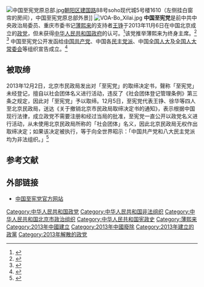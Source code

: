 {{Infobox political party
| name = 中國至憲黨
| native_name = 
| 创办人       = 王錚
| lang1 = 
| name_lang1 = 
| logo = 
| leader1_title = 終身主席
| leader1_name = [[薄熙来|薄熙来]]（名義上）
| foundation = {{start date|2013|11|06}}
| 解散 = 2013年12月2日（被取締）
| ideology = [[中国新左翼|中国新左翼]]<br>（[[重庆模式|重庆模式]]）<br>（[[左翼民粹主义|左翼民粹主义]]）<br>[[毛泽东思想|毛泽东思想]]
| headquarters = 
| position = [[左翼|左翼]]
| youth_wing = 
| membership = 
| membership_year = 
| website = 
| country = 中华人民共和国
| colorcode = red
|seats1_title   = [[全国人民代表大会|全国人大]]
|seats1         = {{Infobox political party/seats|0|2980|hex=red|per=1}}
|seats2_title   = [[全国人民代表大会常务委员会|全国人大常委会]]
|seats2         = {{Infobox political party/seats|0|175|hex=red|per=1}}
|seats3_title   = [[中国人民政治协商会议全国委员会|全国政协]]
|seats3         = {{Infobox political party/seats|0|544|hex=red|per=1}}
|seats6_title   = [[中国一级行政区|省级政府首长]]
|seats6         = {{Infobox political party/seats|0|264|hex=red}}
}}
[[File:中国至宪党原总部.jpg|thumb]][[朝阳区|朝阳区]][[建国路|建国路]]88号soho现代城5号楼1610（左侧挂白窗帘的房间），中国至宪党原总部外景]]
[[File:VOA-Bo_Xilai.jpg|thumb]]
'''中国至宪党'''是前中共中央政治局委员、重庆市委书记[[薄熙来|薄熙来]]的支持者[[王铮_(教授)|王铮]]于2013年11月6日在中国北京成立的[[政党|政党]]，但未获得[[中华人民共和国政府|中华人民共和国政府]]的认可。<ref>{{cite news|title=薄熙来粉丝在中国成立新政党“至宪党”|url=http://www.chinese.rfi.fr/中国/20131109-薄熙来粉丝在中国成立新政党“至宪党”|accessdate=2013-11-11|newspaper=法国国际广播电台|date=2013-11-09|archive-date=2013-11-13|archive-url=https://web.archive.org/web/20131113011647/http://www.chinese.rfi.fr/%E4%B8%AD%E5%9B%BD/20131109-%E8%96%84%E7%86%99%E6%9D%A5%E7%B2%89%E4%B8%9D%E5%9C%A8%E4%B8%AD%E5%9B%BD%E6%88%90%E7%AB%8B%E6%96%B0%E6%94%BF%E5%85%9A%E2%80%9C%E8%87%B3%E5%AE%AA%E5%85%9A%E2%80%9D|dead-url=no}}</ref>该党推举薄熙来为终身主席。<ref>{{cite news|author=杨家岱|title=北京一教师成立以薄熙来为终身主席的“中国至宪党”|url=http://www.rfa.org/mandarin/yataibaodao/zhengzhi/sd-11102013141500.html|accessdate=2013-11-11|newspaper=自由亚洲电台|date=2013-11-10|archive-date=2013-11-11|archive-url=https://web.archive.org/web/20131111013922/http://www.rfa.org/mandarin/yataibaodao/zhengzhi/sd-11102013141500.html|dead-url=no}}</ref> <ref>{{cite news|editor=編譯：立行/ 責編：威克|title=薄熙來支持者成立「中國至憲黨」|url=http://www.bbc.co.uk/zhongwen/trad/china/2013/11/131109_china_wangzheng_party.shtml|accessdate=2013-11-11|newspaper=BBC中文网|date=2013-11-10|archive-date=2013-11-11|archive-url=https://web.archive.org/web/20131111083207/http://www.bbc.co.uk/zhongwen/trad/china/2013/11/131109_china_wangzheng_party.shtml|dead-url=no}}</ref> 中国至宪党公开发函给[[中国共产党|中国共产党]]、中国各[[民主党派|民主党派]]、中国[[全国人大|全国人大]]及[[全国人大常委会|全国人大常委会]]等组织宣告成立。<ref>{{cite news|title=薄熙来支持者成立“至宪党” 奉薄为“终身党主席”|url=http://www.zaobao.com/news/china/story20131110-274593|accessdate=2013-11-11|newspaper=联合早报网|date=2013-11-10|deadurl=yes|archiveurl=https://archive.is/20131111045352/http://www.zaobao.com/news/china/story20131110-274593|archivedate=2013-11-11}}</ref>

==被取缔==
2013年12月2日，北京市民政局发出对「至宪党」的取缔决定书，聲称「至宪党」未经登记，擅自以社会团体名义进行活动，违反了《社会团体登记管理条例》第三条之规定，因此对「至宪党」予以取缔。12月5日，至宪党代表王铮、徐华等四人至北京民政局，送达《关于撤销北京市民政局取缔决定书的通知》，表示根据中国现行法律，成立政党不需要注册和经过当局的批准，至宪党一直公开以政党名义进行活动，从未使用北京民政局所称的「社会团体」名义，因此北京民政局无权作出取缔决定；如果该决定被执行，等于向全世界昭示：「中国共产党和八大民主党派均为非法组织。」<ref>{{Cite news | url=http://www.dw.de/%E5%8C%97%E4%BA%AC%E6%B0%91%E6%94%BF%E5%B1%80%E5%8F%91%E5%87%BA%E5%8F%96%E7%BC%94%E8%87%B3%E5%AE%AA%E5%85%9A%E5%86%B3%E5%AE%9A/a-17296892 | title=北京民政局发出取缔“至宪党”决定 | publisher=德国之声中文网 | date=2013-12-14 | accessdate=2013-12-16 | archive-date=2013-12-16 | archive-url=https://web.archive.org/web/20131216223704/http://www.dw.de/%E5%8C%97%E4%BA%AC%E6%B0%91%E6%94%BF%E5%B1%80%E5%8F%91%E5%87%BA%E5%8F%96%E7%BC%94%E8%87%B3%E5%AE%AA%E5%85%9A%E5%86%B3%E5%AE%9A/a-17296892 | dead-url=no }}</ref>

== 参考文献 ==
{{Reflist|32em}}

== 外部链接 ==
* [https://web.archive.org/web/20160306113612/http://zgzxd.net/ 中国至宪党官方网站]
{{薄熙来}}
{{中华人民共和国政党}}
{{Authority control}}

[[Category:中华人民共和国政党|Category:中华人民共和国政党]]
[[Category:中华人民共和国非法组织|Category:中华人民共和国非法组织]]
[[Category:中华人民共和国北京市政治组织|Category:中华人民共和国北京市政治组织]]
[[Category:中华人民共和国宪政史|Category:中华人民共和国宪政史]]
[[Category:薄熙来|Category:薄熙来]]
[[Category:2013年中國建立|Category:2013年中國建立]]
[[Category:2013年中國廢除|Category:2013年中國廢除]]
[[Category:2013年建立的政黨|Category:2013年建立的政黨]]
[[Category:2013年解散的政党|Category:2013年解散的政党]]